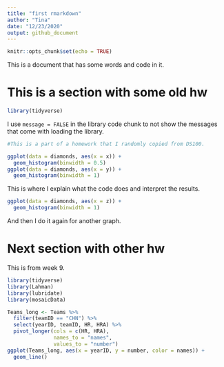 ```yaml
---
title: "first rmarkdown"
author: "Tina"
date: "12/23/2020"
output: github_document
---
```


```r
knitr::opts_chunk$set(echo = TRUE)
```

This is a document that has some words and code in it.

# This is a section with some old hw

```r
library(tidyverse)
```

I use `message = FALSE` in the library code chunk to not show the messages that come with loading the library. 

```r
#This is a part of a homework that I randomly copied from DS100.

ggplot(data = diamonds, aes(x = x)) +
  geom_histogram(binwidth = 0.5)
ggplot(data = diamonds, aes(x = y)) +
  geom_histogram(binwidth = 1)
```

This is where I explain what the code does and interpret the results.

```r
ggplot(data = diamonds, aes(x = z)) +
  geom_histogram(binwidth = 1)
```

And then I do it again for another graph.

# Next section with other hw

This is from week 9.

```r
library(tidyverse)
library(Lahman)
library(lubridate)
library(mosaicData)
```

```r
Teams_long <- Teams %>%
  filter(teamID == "CHN") %>%
  select(yearID, teamID, HR, HRA) %>%
  pivot_longer(cols = c(HR, HRA),
               names_to = "names",
               values_to = "number")
ggplot(Teams_long, aes(x = yearID, y = number, color = names)) +
  geom_line()
```

